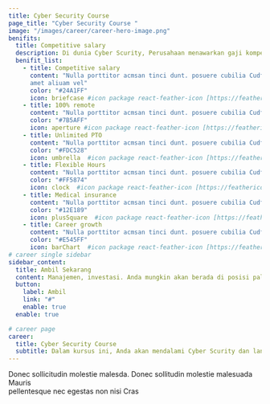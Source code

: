 ```yaml
---
title: Cyber Security Course
page_title: "Cyber Security Course "
image: "/images/career/career-hero-image.png"
benifits:
  title: Competitive salary
  description: Di dunia Cyber Scurity, Perusahaan menawarkan gaji kompetitif yang menarik, memastikan setiap ahli dihargai dengan sepadan atas kontribusi mereka yang tak ternilai
  benifit_list:
    - title: Competitive salary
      content: "Nulla porttitor acmsan tinci dunt. posuere cubilia Cudfrae Donec velit neque, autor sit
      amet aliuam vel"
      color: "#24A1FF"
      icon: briefcase #icon package react-feather-icon [https://feathericons.com]
    - title: 100% remote
      content: "Nulla porttitor acmsan tinci dunt. posuere cubilia Cudfrae Donec velit neque, autor sit amet aliuam vel"
      color: "#7B5AFF"
      icon: aperture #icon package react-feather-icon [https://feathericons.com]
    - title: Unlimited PTO
      content: "Nulla porttitor acmsan tinci dunt. posuere cubilia Cudfrae Donec velit neque, autor sit amet aliuam vel"
      color: "#FDC528"
      icon: umbrella  #icon package react-feather-icon [https://feathericons.com]
    - title: Flexible Hours
      content: "Nulla porttitor acmsan tinci dunt. posuere cubilia Cudfrae Donec velit neque, autor sit amet aliuam vel"
      color: "#FF5874"
      icon: clock  #icon package react-feather-icon [https://feathericons.com]
    - title: Medical insurance
      content: "Nulla porttitor acmsan tinci dunt. posuere cubilia Cudfrae Donec velit neque, autor sit amet aliuam vel"
      color: "#12E189"
      icon: plusSquare  #icon package react-feather-icon [https://feathericons.com]
    - title: Career growth
      content: "Nulla porttitor acmsan tinci dunt. posuere cubilia Cudfrae Donec velit neque, autor sit amet aliuam vel"
      color: "#E545FF"
      icon: barChart  #icon package react-feather-icon [https://feathericons.com]
# career single sidebar
sidebar_content:
  title: Ambil Sekarang
  content: Manajemen, investasi. Anda mungkin akan berada di posisi paling penting di perusahaan, garis depan membantu
  button:
    label: Ambil
    link: "#"
    enable: true
  enable: true

# career page
career:
  title: Cyber Security Course
  subtitle: Dalam kursus ini, Anda akan mendalami Cyber Scurity dan langsung mempraktekkan setiap konsep, memastikan pemahaman mendalam dan kesiapan menghadapi tantangan dunia digital.
---
```


Donec sollicitudin molestie malesda. Donec sollitudin molestie malesuada Mauris <br/> pellentesque nec egestas non nisi Cras
